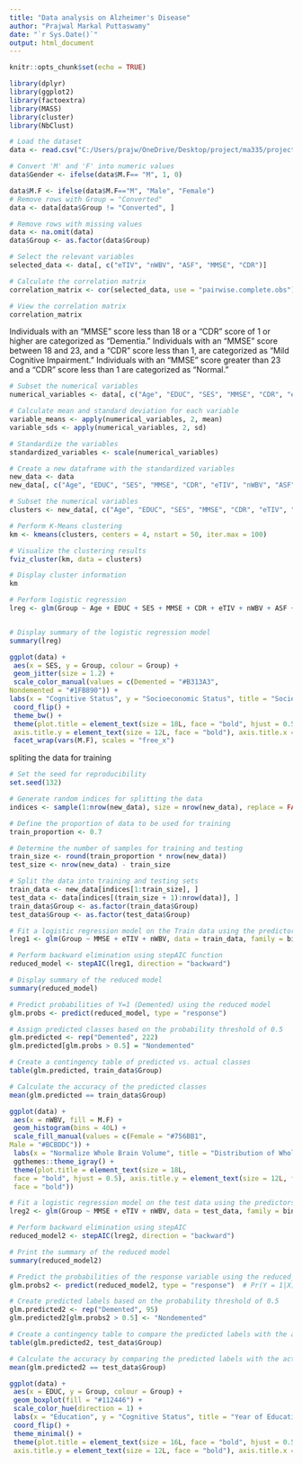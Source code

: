 ---
title: "Data analysis on Alzheimer's Disease"
author: "Prajwal Markal Puttaswamy"
date: "`r Sys.Date()`"
output: html_document
---

```{r setup, include=FALSE}
knitr::opts_chunk$set(echo = TRUE)

library(dplyr)
library(ggplot2)
library(factoextra)
library(MASS)
library(cluster)
library(NbClust)
```



```{r}
# Load the dataset
data <- read.csv("C:/Users/prajw/OneDrive/Desktop/project/ma335/project data.csv")

# Convert 'M' and 'F' into numeric values
data$Gender <- ifelse(data$M.F== "M", 1, 0)

data$M.F <- ifelse(data$M.F=="M", "Male", "Female")
# Remove rows with Group = "Converted"
data <- data[data$Group != "Converted", ]

# Remove rows with missing values
data <- na.omit(data)
data$Group <- as.factor(data$Group)

```

```{r}
# Select the relevant variables
selected_data <- data[, c("eTIV", "nWBV", "ASF", "MMSE", "CDR")]

# Calculate the correlation matrix
correlation_matrix <- cor(selected_data, use = "pairwise.complete.obs")

# View the correlation matrix
correlation_matrix

```




Individuals with an "MMSE" score less than 18 or a "CDR" score of 1 or higher are categorized as "Dementia."
Individuals with an "MMSE" score between 18 and 23, and a "CDR" score less than 1, are categorized as "Mild Cognitive Impairment."
Individuals with an "MMSE" score greater than 23 and a "CDR" score less than 1 are categorized as "Normal."



```{r}
# Subset the numerical variables
numerical_variables <- data[, c("Age", "EDUC", "SES", "MMSE", "CDR", "eTIV", "nWBV", "ASF")]

# Calculate mean and standard deviation for each variable
variable_means <- apply(numerical_variables, 2, mean)
variable_sds <- apply(numerical_variables, 2, sd)

# Standardize the variables
standardized_variables <- scale(numerical_variables)

# Create a new dataframe with the standardized variables
new_data <- data
new_data[, c("Age", "EDUC", "SES", "MMSE", "CDR", "eTIV", "nWBV", "ASF")] <- standardized_variables

```


```{r}

# Subset the numerical variables
clusters <- new_data[, c("Age", "EDUC", "SES", "MMSE", "CDR", "eTIV", "nWBV", "ASF")]

# Perform K-Means clustering
km <- kmeans(clusters, centers = 4, nstart = 50, iter.max = 100)

# Visualize the clustering results
fviz_cluster(km, data = clusters)

# Display cluster information
km

```

```{r}
# Perform logistic regression
lreg <- glm(Group ~ Age + EDUC + SES + MMSE + CDR + eTIV + nWBV + ASF + Gender, data = data, family = binomial)


# Display summary of the logistic regression model
summary(lreg)
```
```{r}

ggplot(data) +
 aes(x = SES, y = Group, colour = Group) +
 geom_jitter(size = 1.2) +
 scale_color_manual(values = c(Demented = "#B313A3", 
Nondemented = "#1FB890")) +
labs(x = "Cognitive Status", y = "Socioeconomic Status", title = "Socieconomic Status Vs Cognitive Status")  +
 coord_flip() +
 theme_bw() +
 theme(plot.title = element_text(size = 18L, face = "bold", hjust = 0.5), 
 axis.title.y = element_text(size = 12L, face = "bold"), axis.title.x = element_text(size = 12L, face = "bold")) +
 facet_wrap(vars(M.F), scales = "free_x")


```

spliting the data for training

```{r}

# Set the seed for reproducibility
set.seed(132)

# Generate random indices for splitting the data
indices <- sample(1:nrow(new_data), size = nrow(new_data), replace = FALSE)

# Define the proportion of data to be used for training 
train_proportion <- 0.7

# Determine the number of samples for training and testing
train_size <- round(train_proportion * nrow(new_data))
test_size <- nrow(new_data) - train_size

# Split the data into training and testing sets
train_data <- new_data[indices[1:train_size], ]
test_data <- data[indices[(train_size + 1):nrow(data)], ]
train_data$Group <- as.factor(train_data$Group)
test_data$Group <- as.factor(test_data$Group)

```




```{r}
# Fit a logistic regression model on the Train data using the predictors MMSE, eTIV, and nWBV
lreg1 <- glm(Group ~ MMSE + eTIV + nWBV, data = train_data, family = binomial)

# Perform backward elimination using stepAIC function
reduced_model <- stepAIC(lreg1, direction = "backward")

# Display summary of the reduced model
summary(reduced_model)

```

```{r}
# Predict probabilities of Y=1 (Demented) using the reduced model
glm.probs <- predict(reduced_model, type = "response")

# Assign predicted classes based on the probability threshold of 0.5
glm.predicted <- rep("Demented", 222)
glm.predicted[glm.probs > 0.5] = "Nondemented"

# Create a contingency table of predicted vs. actual classes
table(glm.predicted, train_data$Group)

# Calculate the accuracy of the predicted classes
mean(glm.predicted == train_data$Group)

```
```{r }

ggplot(data) +
 aes(x = nWBV, fill = M.F) +
 geom_histogram(bins = 40L) +
 scale_fill_manual(values = c(Female = "#756BB1", 
Male = "#BCBDDC")) +
 labs(x = "Normalize Whole Brain Volume", title = "Distribution of Whole Brain Volume") +
 ggthemes::theme_igray() +
 theme(plot.title = element_text(size = 18L, 
 face = "bold", hjust = 0.5), axis.title.y = element_text(size = 12L, face = "bold"), axis.title.x = element_text(size = 12L, 
 face = "bold"))


```

```{r}
# Fit a logistic regression model on the test data using the predictors MMSE, eTIV, and nWBV
lreg2 <- glm(Group ~ MMSE + eTIV + nWBV, data = test_data, family = binomial)

# Perform backward elimination using stepAIC
reduced_model2 <- stepAIC(lreg2, direction = "backward")

# Print the summary of the reduced model
summary(reduced_model2)
```

```{r}
# Predict the probabilities of the response variable using the reduced_model2
glm.probs2 <- predict(reduced_model2, type = "response")  # Pr(Y = 1|X)

# Create predicted labels based on the probability threshold of 0.5
glm.predicted2 <- rep("Demented", 95)
glm.predicted2[glm.probs2 > 0.5] <- "Nondemented"

# Create a contingency table to compare the predicted labels with the actual Group values in the test_data
table(glm.predicted2, test_data$Group)

# Calculate the accuracy by comparing the predicted labels with the actual Group values in the test_data
mean(glm.predicted2 == test_data$Group)

```
```{r}

ggplot(data) +
 aes(x = EDUC, y = Group, colour = Group) +
 geom_boxplot(fill = "#112446") +
 scale_color_hue(direction = 1) +
 labs(x = "Education", y = "Cognitive Status", title = "Year of Education VS Cognitive Status") +
 coord_flip() +
 theme_minimal() +
 theme(plot.title = element_text(size = 16L, face = "bold", hjust = 0.5), 
 axis.title.y = element_text(size = 12L, face = "bold"), axis.title.x = element_text(size = 12L, face = "bold"))


```


